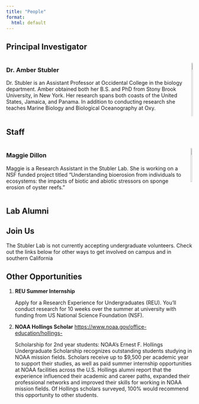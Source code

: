 ```yaml
---
title: "People"
format: 
  html: default
---
```


```{=html}
<style>
  @media (max-width: 768px) {
      .columns {
          display: block; /* Stack columns vertically on smaller screens */
      }
      .column {
          width: 100%; /* Full width for each column */
          margin-bottom: 20px; /* Space between stacked columns */
      }
      img {
          width: 100%; /* Ensure images take full width */
          height: auto; /* Maintain aspect ratio */
      }
  }
</style>
```

## Principal Investigator

::::: columns
::: column
### **Dr. Amber Stubler**

Dr. Stubler is an Assistant Professor at Occidental College in the biology department. Amber obtained both her B.S. and PhD from Stony Brook University, in New York. Her research spans both coasts of the United States, Jamaica, and Panama. In addition to conducting research she teaches Marine Biology and Biological Oceanography at Oxy.
:::

::: column
![](docs/profile.jpg){width="100%"}
:::
:::::

## Staff

::::: columns
::: column
### **Maggie Dillon**

Maggie is a Research Assistant in the Stubler Lab. She is working on a NSF funded project titled "Understanding bioerosion from individuals to ecosystems: the impacts of biotic and abiotic stressors on sponge erosion of oyster reefs."
:::

::: column
![](docs/maggie.jpg){width="80%"}
:::
:::::

## Lab Alumni

## Join Us

The Stubler Lab is not currently accepting undergraduate volunteers. Check out the links below for other ways to get involved on campus and in southern California

## Other Opportunities

1.  **REU Summer Internship**

    Apply for a Research Experience for Undergraduates (REU). You'll conduct research for 10 weeks over the summer at university with funding from US National Science Foundation (NSF).

2.  **NOAA Hollings Scholar** <https://www.noaa.gov/office-education/hollings->

    Scholarship for 2nd year students: NOAA's Ernest F. Hollings Undergraduate Scholarship recognizes outstanding students studying in NOAA mission fields. Scholars receive up to \$9,500 per academic year to support their studies, as well as paid summer internship opportunities at NOAA facilities across the U.S. Hollings alumni report that the experience influenced their academic and career paths, expanded their professional networks and improved their skills for working in NOAA mission fields. Of Hollings scholars surveyed, 100% would recommend this opportunity to other students.
